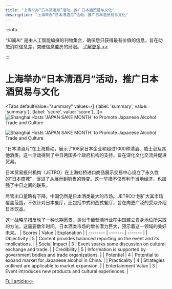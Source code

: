 ```yaml
---
title: "上海举办“日本清酒月”活动，推广日本酒贸易与文化"
description: "上海举办“日本清酒月”活动，推广日本酒贸易与文化"
---
```



:::info

“知闻AI“ 是由人工智能编撰的刊物集合，确保您只获得最有价值的信息，旨在助您消除信息差，突破信息茧房的局限。  [了解更多 >>](/zh-Hans/docs/guides)

:::

# 上海举办“日本清酒月”活动，推广日本酒贸易与文化


<Tabs
	defaultValue="summary"
	values={[
	{label: 'summary', value: 'summary'},
	{label: 'score', value: 'score'},
]}>
<TabItem value="summary">
<img
  src="https://image.informedainews.com/2024/06/Foo-5xE-1717639090-0.jpg"
  alt="Shanghai Hosts 'JAPAN SAKE MONTH' to Promote Japanese Alcohol Trade and Culture"
/>

<img
  src="https://image.informedainews.com/2024/06/Foo-UrI-1717639090-1.jpg"
  alt="Shanghai Hosts 'JAPAN SAKE MONTH' to Promote Japanese Alcohol Trade and Culture"
/>



"日本清酒月"在上海启动，展示了108家日本企业和超过1000种清酒、威士忌及其他酒类。这一活动得到了中日两国多个政府机构的支持，旨在深化文化交流并促进贸易。

日本贸易振兴机构（JETRO）在上海虹桥进口商品展示交易中心设立了永久性的"日本商城"，促进了从展示到销售的转变。这一举措不仅有利于当地经济，也加强了中日之间的联系。

尽管出口量略有下降，中国仍然是日本酒类最大的市场。JETRO计划扩大其市场覆盖范围，不仅针对日本餐厅，还包括中式和西式餐厅，旨在向更广泛的受众介绍日本饮品。

这一战略举措反映了一种长期愿景，类似于葡萄酒行业在中国建立自身地位所采取的方法，这需要数年时间。日本酒类市场的增长潜力巨大，预示着这一领域的美好未来。
</TabItem>
<TabItem value="score">
	| Scores     | Value   | Explanation |
	| -------- | ------- | ------- |
	| Objectivity  | 5    | Content provides balanced reporting on the event and its implications.    |
	| Social Impact | 3     | Event sparks some discussion on cultural exchange and trade.    |
	| Credibility    | 5    | Information is supported by government bodies and trade organizations.    |
	| Potential    | 4    | Potential to expand market for Japanese alcohol in China.    |
	| Practicality    | 4    | Strategies outlined are applicable to market expansion.    |
	| Entertainment Value    | 3    | Event introduces new products and cultural experiences.    |
</TabItem>
</Tabs>

[Full article>>](https://www.yicai.com/news/102138516.html)
